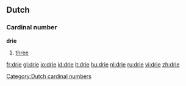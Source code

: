 ==Dutch==
[[Category:Dutch cardinal numbers]]
===Cardinal number===
'''drie'''
# [[three]]

[[fr:drie]]
[[gl:drie]]
[[io:drie]]
[[id:drie]]
[[it:drie]]
[[hu:drie]]
[[nl:drie]]
[[ru:drie]]
[[vi:drie]]
[[zh:drie]]
